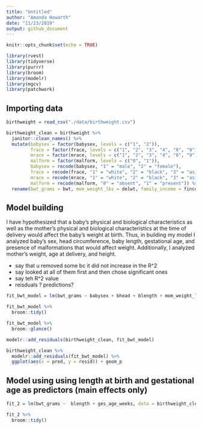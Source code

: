 ```yaml
---
title: "Untitled"
author: "Amanda Howarth"
date: "11/23/2019"
output: github_document
---
```


```r
knitr::opts_chunk$set(echo = TRUE)

library(rvest)
library(tidyverse)
library(purrr)
library(broom)
library(modelr)
library(mgcv)
library(patchwork)
```

## Importing data
```r
birthweight = read_csv("./data/birthweight.csv")
```
```r
birthweight_clean = birthweight %>% 
  janitor::clean_names() %>% 
  mutate(babysex = factor(babysex, levels = c("1", "2")),
         frace = factor(frace, levels = c("1", "2", "3", "4", "8", "9")),
         mrace = factor(mrace, levels = c("1", "2", "3", "4", "8", "9")),
         malform = factor(malform, levels = c("0", "1")),
         babysex = recode(babysex, "1" = "male", "2" = "female"), 
         frace = recode(frace, "1" = "white", "2" = "black", "3" = "asian", "4" = "puerto rican", "8" = "other", "9" = "unknown"),
         mrace = recode(mrace, "1" = "white", "2" = "black", "3" = "asian", "4" = "puerto rican", "8" = "other", "9" = "unknown"), 
         malform = recode(malform, "0" = "absent", "1" = "present")) %>%
  rename(bwt_grams = bwt, mom_weight_lbs = delwt, family_income = fincome, father_race = frace, mom_race = mrace, ges_age_weeks = gaweeks, age_menerache = menarche, mom_height = mheight, mom_age = momage, mom_pre_bmi = ppbmi)
```

## Model building
I have hypothesized that a baby's physical and biological characteristics as well as the mother's physical and biological characteristics at the time of delivery would affect the baby's weight at birth. Thus, in building my model I analyzed baby's sex, head circumference, baby length, gestational age, and presence of malformations that would affect weight. Additionally, I analyzed mother's weight, age at delivery, and height. 

* say that u removed some bc it did not increase in the R^2 
* say looked at all of them first and then chose significant ones 
* say teh R^2 value 
* reisduals ? predictions? 

```r
fit_bwt_model = lm(bwt_grams ~ babysex + bhead + blength + mom_weight_lbs + ges_age_weeks, data = birthweight_clean)

fit_bwt_model %>% 
  broom::tidy()

fit_bwt_model %>%
  broom::glance()

modelr::add_residuals(birthweight_clean, fit_bwt_model)

birthweight_clean %>% 
  modelr::add_residuals(fit_bwt_model) %>% 
  ggplot(aes(x = pred, y = resid)) + geom_p
```

## Model using using length at birth and gestational age as predictors (main effects only)

```r
fit_2 = lm(bwt_grams ~  blength + ges_age_weeks, data = birthweight_clean)

fit_2 %>% 
  broom::tidy()
```

```r


```

```r


```

```r


```